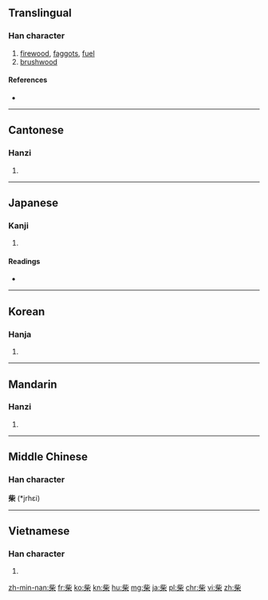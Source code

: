 {{also|茈}}
==Translingual==

===Han character===
{{Han char|rn=75|rad=木|as=05|sn=9|four=2190<sub>4</sub>|canj=卜心木 (YPD)|ids=⿱[[此]][[木]]}}

# [[firewood]], [[faggot]]s, [[fuel]]
# [[brushwood]]

====References====
* {{Han ref|kx=0521.060|dkj=14664|dj=0909.040|hdz=21197.110|uh=67F4|ud=26612|bh=AEE3|bd=44771}}

----

==Cantonese==

===Hanzi===
{{yue-hanzi|jyut=[[caai4]]|y=chaai4}}

# {{defn|lang=yue|sort=木05}}

----

==Japanese==

===Kanji===
{{ja-kanji|grade=|rs=木05}}

# {{defn|lang=ja|sort=木05}}

====Readings====
* {{ja-readings|goon=[[ぜ]] (ze)|kanon=[[さい]] (sai)|on=[[し]] (shi)|kun=[[しば]] (shiba)}}

----

==Korean==

===Hanja===
{{ko-hanja|hangeul=[[시]], [[채]]|eumhun=|rv=si, chae|mr=si, ch'ae|y=si, chay}}

# {{defn|lang=ko|sort=木05}}

----

==Mandarin==

===Hanzi===
{{cmn-hanzi|pin=[[chái]] ([[chai2]])|wg=ch'ai<sup>2</sup>}}

# {{defn|lang=cmn|sort=木05}}

----

==Middle Chinese==
===Han character===
'''柴''' (*jrhɛi)<!--note: asterisk indicates that this character appears more than four times in the Tang Dynasty corpus of literature-->

----

==Vietnamese==

===Han character===
{{vi-hantu|[[sài]], [[thầy]], [[thài]], [[thày]], [[sầy]], [[xầy]]|rs=木05}}

# {{defn|lang=vi|sort=木05}}

[[zh-min-nan:柴]]
[[fr:柴]]
[[ko:柴]]
[[kn:柴]]
[[hu:柴]]
[[mg:柴]]
[[ja:柴]]
[[pl:柴]]
[[chr:柴]]
[[vi:柴]]
[[zh:柴]]
